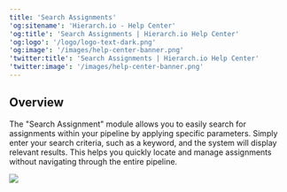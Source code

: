 ```yaml
---
title: 'Search Assignments'
'og:sitename': 'Hierarch.io - Help Center'
'og:title': 'Search Assignments | Hierarch.io Help Center'
'og:logo': '/logo/logo-text-dark.png'
'og:image': '/images/help-center-banner.png'
'twitter:title': 'Search Assignments | Hierarch.io Help Center'
'twitter:image': '/images/help-center-banner.png'
---
```


## Overview

The "Search Assignment" module allows you to easily search for assignments within your pipeline by applying specific parameters. Simply enter your search criteria, such as a keyword, and the system will display relevant results. This helps you quickly locate and manage assignments without navigating through the entire pipeline.

![](/images/workflows/search_assignments001.png)